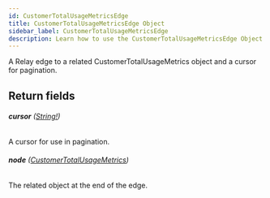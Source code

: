 ```yaml
---
id: CustomerTotalUsageMetricsEdge
title: CustomerTotalUsageMetricsEdge Object
sidebar_label: CustomerTotalUsageMetricsEdge
description: Learn how to use the CustomerTotalUsageMetricsEdge Object for Builder's API.
---
```


A Relay edge to a related CustomerTotalUsageMetrics object and a cursor for pagination.

## Return fields

###### <b>cursor</b> ([String!](/docs/composer/builder/api/schema/scalar/String.mdx))

A cursor for use in pagination.

###### <b>node</b> ([CustomerTotalUsageMetrics](/docs/composer/builder/api/schema/object/CustomerTotalUsageMetrics.mdx))

The related object at the end of the edge.
